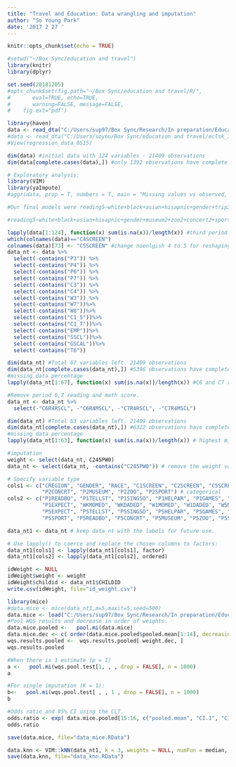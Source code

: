 ```yaml
---
title: "Travel and Education: Data wrangling and imputation"
author: "So Young Park"
date: '2017 2 27 '
---
```


```r
knitr::opts_chunk$set(echo = TRUE)

#setwd("~/Box Sync/education and travel")
library(knitr)
library(dplyr)

set.seed(20181205)
#opts_chunk$set(fig.path="~/Box Sync/education and travel/R/", 
#		eval=TRUE, echo=TRUE, 
#		warning=FALSE, message=FALSE,
#    fig.ext="pdf")
```

```r
library(haven)
data <- read_dta("C:/Users/sup97/Box Sync/Research/In preparation/Educational benefits/education and travel/eclsk_1998/data/initial_data_0515.dta")
#data <- read_dta("C:/Users/soyou/Box Sync/education and travel/eclsk_1998/data/initial_data_0515.dta")
#View(regression_data_0515)

dim(data) #initial data with 124 variables - 21409 observations
dim(data[complete.cases(data),]) #only 1392 observations have complete cases

# Exploratory analysis:
library(VIM)
library(yaImpute)
#aggr(data, prop = T, numbers = T, main = "Missing values vs observed, Full Data")
```

```r
#Our final models were reading5~white+black+asian+hisapnic+gender+trip2+trip3+trip5+reading2+ses+noenglish+expect+timewithchild

#reading5~white+black+asian+hisapnic+gender+museum2+zoo2+concert2+sport2+reading2+ses+noenglish+expect+timewithchild

lapply(data[1:124], function(x) sum(is.na(x))/length(x)) #third period has 16339 (76.32%) missing. Let's keep only the first, second and fifth period of data
which(colnames(data)=="C4SCREEN")
colnames(data)[73] <- "C5SCREEN" #change noenlgish 4 to 5 for reshaping purpose
data_nt <- data %>%
  select(-contains("P3")) %>%
  select(-contains("P4")) %>%
  select(-contains("P6")) %>%
  select(-contains("P7")) %>%
  select(-contains("C3")) %>%
  select(-contains("C4")) %>%
  select(-contains("W3")) %>%
  select(-contains("W7"))%>%
  select(-contains("W8"))%>%
  select(-contains("C1_5"))%>%
  select(-contains("C1_7"))%>%
  select(-contains("EMP"))%>%
  select(-contains("SSCL"))%>%
  select(-contains("GSCAL"))%>%
  select(-contains("T6"))

dim(data_nt) #Total 67 variables left. 21409 observations
dim(data_nt[complete.cases(data_nt),]) #5396 observations have complete cases
#missing data percentage
lapply(data_nt[1:67], function(x) sum(is.na(x))/length(x)) #C6 and C7 reading and math scores are missing 47.2% and 56.5% of data.

#Remove period 6,7 reading and math score.
data_nt <- data_nt %>%
  select(-"C6R4RSCL", -"C6R4MSCL", -"C7R4RSCL", -"C7R4MSCL")

dim(data_nt) #Total 63 variables left. 21409 observations
dim(data_nt[complete.cases(data_nt),]) #6322 observations have complete cases
#missing data percentage
lapply(data_nt[1:63], function(x) sum(is.na(x))/length(x)) # highest missing percentage is 0.4863842 for mom/dad education and job prestige score.
```

```r
#imputation 
weight <- select(data_nt, C245PW0)
data_nt <- select(data_nt, -contains("C245PW0")) # remove the weight variable

# Specify variable type
cols1 <- c("CREGION", "GENDER", "RACE", "C1SCREEN", "C2SCREEN", "C5SCREEN", 
           "P2CONCRT", "P2MUSEUM", "P2ZOO", "P2SPORT") # categorical
cols2 <- c("P1READBO", "P1TELLST", "P1SINGSO", "P1HELPAR", "P1GAMES", "P1NATURE", "P1BUILD",
           "P1EXPECT", "WKMOMED", "WKDADED", "W1MOMED", "W1DADED", "W5MOMED", "W5DADED", 
           "P5EXPECT", "P5TELLST", "P5SINGSO", "P5HELPAR", "P5GAMES", "P5NATURE", "P5BUILD", 
           "P5SPORT", "P5READBO", "P5CONCRT", "P5MUSEUM", "P5ZOO", "P5SPTEVT") # ordinal

data_nt1 <- data_nt # keep data_nt with the labels for future use.

# Use lapply() to coerce and replace the chosen columns to factors:
data_nt1[cols1] <- lapply(data_nt1[cols1], factor)
data_nt1[cols2] <- lapply(data_nt1[cols2], ordered)

idWeight <- NULL
idWeight$weight <- weight
idWeight$childid <- data_nt1$CHILDID
write.csv(idWeight, file="id_weight.csv")

library(mice)
#data.mice <- mice(data_nt1,m=5,maxit=5,seed=500)
data.mice <- load("C:/Users/sup97/Box Sync/Research/In preparation/Educational benefits/education and travel (sup97@psu.edu)/R/data_mice.RData")
#Pool WQS results and decrease in order of weights.
data.mice.pooled <-   pool.mi(data.mice)
data.mice.dec <- c( order(data.mice.pooled$pooled.mean[1:14], decreasing = TRUE), 15:16)
wqs.results.pooled <-  wqs.results.pooled[ weight.dec, ]
wqs.results.pooled

#When there is 1 estimate (p = 1)
a <-   pool.mi(wqs.pool.test[1, , , drop = FALSE], n = 1000)
a

#For single imputation (K = 1):
b<-   pool.mi(wqs.pool.test[ , , 1 , drop = FALSE], n = 1000)
b

#Odds ratio and 95% CI using the CLT.
odds.ratio <- exp( data.mice.pooled[15:16, c("pooled.mean", "CI.1", "CI.2")] )
odds.ratio

save(data.mice, file="data_mice.RData")

data.knn <- VIM::kNN(data_nt1, k = 3, weights = NULL, numFun = median, catFun = maxCat, impNA = TRUE, trace = TRUE, imp_var = TRUE, imp_suffix = "imp", addRandom = FALSE, useImputedDist = TRUE, weightDist = FALSE) #median
save(data.knn, file="data_knn.RData")
```
